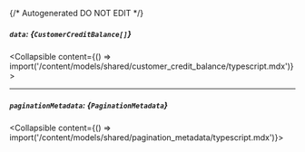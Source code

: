 {/* Autogenerated DO NOT EDIT  */}

##### `data`: *{`CustomerCreditBalance[]`}*
<Collapsible content={() => import('/content/models/shared/customer_credit_balance/typescript.mdx')}>
</Collapsible>

---
##### `paginationMetadata`: *{`PaginationMetadata`}*
<Collapsible content={() => import('/content/models/shared/pagination_metadata/typescript.mdx')}>
</Collapsible>

